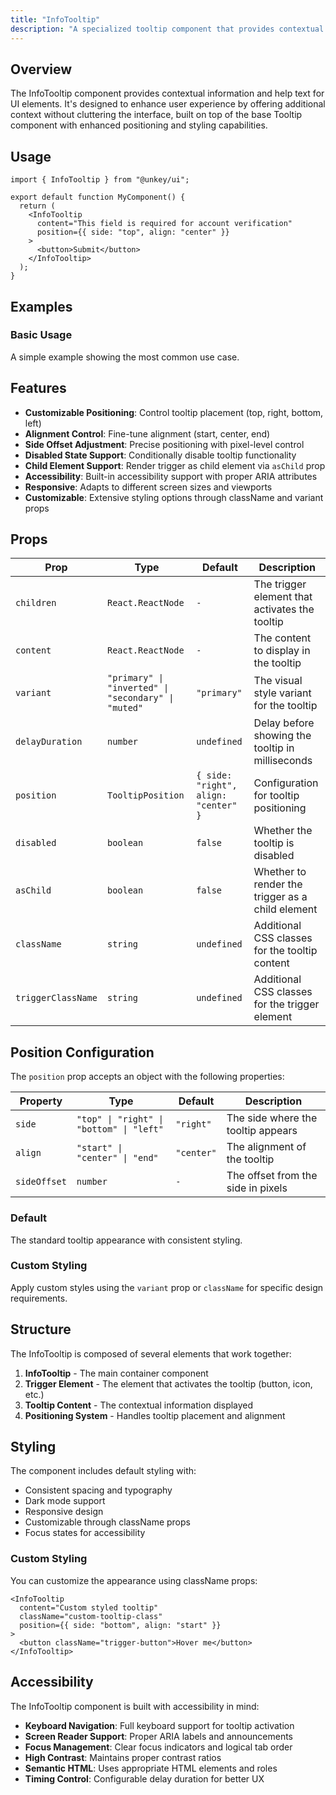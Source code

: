 ```yaml
---
title: "InfoTooltip"
description: "A specialized tooltip component that provides contextual information about elements in a consistent and accessible way. It's built on top of the base Tooltip component with additional styling and positioning options."
---
```


## Overview

The InfoTooltip component provides contextual information and help text for UI elements. It's designed to enhance user experience by offering additional context without cluttering the interface, built on top of the base Tooltip component with enhanced positioning and styling capabilities.

## Usage

```tsx
import { InfoTooltip } from "@unkey/ui";

export default function MyComponent() {
  return (
    <InfoTooltip
      content="This field is required for account verification"
      position={{ side: "top", align: "center" }}
    >
      <button>Submit</button>
    </InfoTooltip>
  );
}
```

## Examples

### Basic Usage
A simple example showing the most common use case.

<InfoTooltipExample />

## Features

- **Customizable Positioning**: Control tooltip placement (top, right, bottom, left)
- **Alignment Control**: Fine-tune alignment (start, center, end)
- **Side Offset Adjustment**: Precise positioning with pixel-level control
- **Disabled State Support**: Conditionally disable tooltip functionality
- **Child Element Support**: Render trigger as child element via `asChild` prop
- **Accessibility**: Built-in accessibility support with proper ARIA attributes
- **Responsive**: Adapts to different screen sizes and viewports
- **Customizable**: Extensive styling options through className and variant props

## Props

| Prop | Type | Default | Description |
|------|------|---------|-------------|
| `children` | `React.ReactNode` | `-` | The trigger element that activates the tooltip |
| `content` | `React.ReactNode` | `-` | The content to display in the tooltip |
| `variant` | `"primary" \| "inverted" \| "secondary" \| "muted"` | `"primary"` | The visual style variant for the tooltip |
| `delayDuration` | `number` | `undefined` | Delay before showing the tooltip in milliseconds |
| `position` | `TooltipPosition` | `{ side: "right", align: "center" }` | Configuration for tooltip positioning |
| `disabled` | `boolean` | `false` | Whether the tooltip is disabled |
| `asChild` | `boolean` | `false` | Whether to render the trigger as a child element |
| `className` | `string` | `undefined` | Additional CSS classes for the tooltip content |
| `triggerClassName` | `string` | `undefined` | Additional CSS classes for the trigger element |

## Position Configuration

The `position` prop accepts an object with the following properties:

| Property | Type | Default | Description |
|----------|------|---------|-------------|
| `side` | `"top" \| "right" \| "bottom" \| "left"` | `"right"` | The side where the tooltip appears |
| `align` | `"start" \| "center" \| "end"` | `"center"` | The alignment of the tooltip |
| `sideOffset` | `number` | `-` | The offset from the side in pixels |

### Default
The standard tooltip appearance with consistent styling.

### Custom Styling
Apply custom styles using the `variant` prop or `className` for specific design requirements.

## Structure

The InfoTooltip is composed of several elements that work together:

1. **InfoTooltip** - The main container component
2. **Trigger Element** - The element that activates the tooltip (button, icon, etc.)
3. **Tooltip Content** - The contextual information displayed
4. **Positioning System** - Handles tooltip placement and alignment

## Styling

The component includes default styling with:

- Consistent spacing and typography
- Dark mode support
- Responsive design
- Customizable through className props
- Focus states for accessibility

### Custom Styling

You can customize the appearance using className props:

```tsx
<InfoTooltip 
  content="Custom styled tooltip"
  className="custom-tooltip-class"
  position={{ side: "bottom", align: "start" }}
>
  <button className="trigger-button">Hover me</button>
</InfoTooltip>
```

## Accessibility

The InfoTooltip component is built with accessibility in mind:

- **Keyboard Navigation**: Full keyboard support for tooltip activation
- **Screen Reader Support**: Proper ARIA labels and announcements
- **Focus Management**: Clear focus indicators and logical tab order
- **High Contrast**: Maintains proper contrast ratios
- **Semantic HTML**: Uses appropriate HTML elements and roles
- **Timing Control**: Configurable delay duration for better UX 